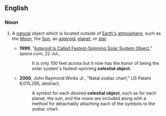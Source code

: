 ==English==

===Noun===
{{en-noun|sg=[[celestial]] [[object]]}}

# {{context|astronomy|astrology}} A [[natural]] object which is located outside of [[Earth]][['s]] [[atmosphere]], such as the [[Moon]], the [[Sun]], an [[asteroid]], [[planet]], or [[star]].
#*'''1999''', "[http://www.space.com/scienceastronomy/solarsystem/spinning_asteroid.html Asteroid Is Called Fastest-Spinning Solar System Object]," ''space.com'', 22 Jul.,
#*:It is only 100 feet across but it now has the honor of being the solar system's fastest-spinning '''celestial object'''.
#*'''2000''', John Raymond Winks Jr., "Natal zodiac chart," US Patent 6,015,295, abstract,
#*:A symbol for each desired '''celestial object''', such as for each planet, the sun, and the moon are included along with a method for detachably attaching each of the symbols to the zodiac chart.